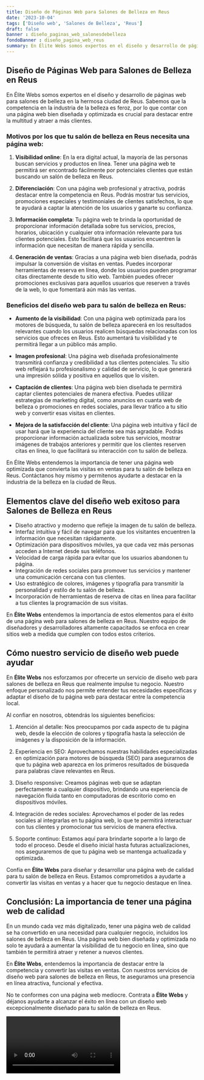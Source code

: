 ```yaml
---
title: Diseño de Páginas Web para Salones de Belleza en Reus
date: '2023-10-04'
tags: ['Diseño web', 'Salones de Belleza', 'Reus']
draft: false
banner : diseño_paginas_web_salonesdebelleza
fondoBanner : diseño_pagina_web_reus
summary: En Élite Webs somos expertos en el diseño y desarrollo de páginas web para salones de belleza en la hermosa ciudad de Reus. Sabemos que la competencia en la industria de la belleza es feroz, por lo que contar con una página web bien diseñada y optimizada es crucial para destacar entre la multitud y atraer a más clientes.
---
```


## Diseño de Páginas Web para Salones de Belleza en Reus

En Élite Webs somos expertos en el diseño y desarrollo de páginas web para salones de belleza en la hermosa ciudad de Reus. Sabemos que la competencia en la industria de la belleza es feroz, por lo que contar con una página web bien diseñada y optimizada es crucial para destacar entre la multitud y atraer a más clientes.

### Motivos por los que tu salón de belleza en Reus necesita una página web:

1. **Visibilidad online**: En la era digital actual, la mayoría de las personas buscan servicios y productos en línea. Tener una página web te permitirá ser encontrado fácilmente por potenciales clientes que están buscando un salón de belleza en Reus.

2. **Diferenciación**: Con una página web profesional y atractiva, podrás destacar entre la competencia en Reus. Podrás mostrar tus servicios, promociones especiales y testimoniales de clientes satisfechos, lo que te ayudará a captar la atención de los usuarios y ganarte su confianza.

3. **Información completa**: Tu página web te brinda la oportunidad de proporcionar información detallada sobre tus servicios, precios, horarios, ubicación y cualquier otra información relevante para tus clientes potenciales. Esto facilitará que los usuarios encuentren la información que necesitan de manera rápida y sencilla.

4. **Generación de ventas**: Gracias a una página web bien diseñada, podrás impulsar la conversión de visitas en ventas. Puedes incorporar herramientas de reserva en línea, donde los usuarios pueden programar citas directamente desde tu sitio web. También puedes ofrecer promociones exclusivas para aquellos usuarios que reserven a través de la web, lo que fomentará aún más las ventas.

### Beneficios del diseño web para tu salón de belleza en Reus:

- **Aumento de la visibilidad**: Con una página web optimizada para los motores de búsqueda, tu salón de belleza aparecerá en los resultados relevantes cuando los usuarios realicen búsquedas relacionadas con los servicios que ofreces en Reus. Esto aumentará tu visibilidad y te permitirá llegar a un público más amplio.

- **Imagen profesional**: Una página web diseñada profesionalmente transmitirá confianza y credibilidad a tus clientes potenciales. Tu sitio web reflejará tu profesionalismo y calidad de servicio, lo que generará una impresión sólida y positiva en aquellos que lo visiten.

- **Captación de clientes**: Una página web bien diseñada te permitirá captar clientes potenciales de manera efectiva. Puedes utilizar estrategias de marketing digital, como anuncios en cuanta web de belleza o promociones en redes sociales, para llevar tráfico a tu sitio web y convertir esas visitas en clientes.

- **Mejora de la satisfacción del cliente**: Una página web intuitiva y fácil de usar hará que la experiencia del cliente sea más agradable. Podrás proporcionar información actualizada sobre tus servicios, mostrar imágenes de trabajos anteriores y permitir que los clientes reserven citas en línea, lo que facilitará su interacción con tu salón de belleza.

En Élite Webs entendemos la importancia de tener una página web optimizada que convierta las visitas en ventas para tu salón de belleza en Reus. Contáctanos hoy mismo y permitenos ayudarte a destacar en la industria de la belleza en la ciudad de Reus.

<GifSeo />

<Cta />

## Elementos clave del diseño web exitoso para Salones de Belleza en Reus

- Diseño atractivo y moderno que refleje la imagen de tu salón de belleza.
- Interfaz intuitiva y fácil de navegar para que los visitantes encuentren la información que necesitan rápidamente.
- Optimización para dispositivos móviles, ya que cada vez más personas acceden a Internet desde sus teléfonos.
- Velocidad de carga rápida para evitar que los usuarios abandonen tu página.
- Integración de redes sociales para promover tus servicios y mantener una comunicación cercana con tus clientes.
- Uso estratégico de colores, imágenes y tipografía para transmitir la personalidad y estilo de tu salón de belleza.
- Incorporación de herramientas de reserva de citas en línea para facilitar a tus clientes la programación de sus visitas.

En **Élite Webs** entendemos la importancia de estos elementos para el éxito de una página web para salones de belleza en Reus. Nuestro equipo de diseñadores y desarrolladores altamente capacitados se enfoca en crear sitios web a medida que cumplen con todos estos criterios.

## Cómo nuestro servicio de diseño web puede ayudar

En **Élite Webs** nos esforzamos por ofrecerte un servicio de diseño web para salones de belleza en Reus que realmente impulse tu negocio. Nuestro enfoque personalizado nos permite entender tus necesidades específicas y adaptar el diseño de tu página web para destacar entre la competencia local.

Al confiar en nosotros, obtendrás los siguientes beneficios:

1. Atención al detalle: Nos preocupamos por cada aspecto de tu página web, desde la elección de colores y tipografía hasta la selección de imágenes y la disposición de la información.

2. Experiencia en SEO: Aprovechamos nuestras habilidades especializadas en optimización para motores de búsqueda (SEO) para asegurarnos de que tu página web aparezca en los primeros resultados de búsqueda para palabras clave relevantes en Reus.

3. Diseño responsive: Creamos páginas web que se adaptan perfectamente a cualquier dispositivo, brindando una experiencia de navegación fluida tanto en computadoras de escritorio como en dispositivos móviles.

4. Integración de redes sociales: Aprovechamos el poder de las redes sociales al integrarlas en tu página web, lo que te permitirá interactuar con tus clientes y promocionar tus servicios de manera efectiva.

5. Soporte continuo: Estamos aquí para brindarte soporte a lo largo de todo el proceso. Desde el diseño inicial hasta futuras actualizaciones, nos aseguraremos de que tu página web se mantenga actualizada y optimizada.

Confía en **Élite Webs** para diseñar y desarrollar una página web de calidad para tu salón de belleza en Reus. Estamos comprometidos a ayudarte a convertir las visitas en ventas y a hacer que tu negocio destaque en línea.

## Conclusión: La importancia de tener una página web de calidad

En un mundo cada vez más digitalizado, tener una página web de calidad se ha convertido en una necesidad para cualquier negocio, incluidos los salones de belleza en Reus. Una página web bien diseñada y optimizada no solo te ayudará a aumentar la visibilidad de tu negocio en línea, sino que también te permitirá atraer y retener a nuevos clientes.

En **Élite Webs**, entendemos la importancia de destacar entre la competencia y convertir las visitas en ventas. Con nuestros servicios de diseño web para salones de belleza en Reus, te aseguramos una presencia en línea atractiva, funcional y efectiva.

No te conformes con una página web mediocre. Contrata a **Élite Webs** y déjanos ayudarte a alcanzar el éxito en línea con un diseño web excepcionalmente diseñado para tu salón de belleza en Reus.

<Video />

<CtaBot job='Salones de Belleza' city='Reus'/>

<Gmaps query='Reus+españa+maps' />